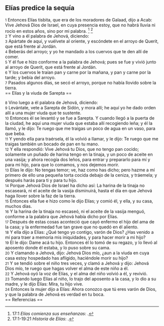 == Elías predice la sequía ==

{{anchor|1}} <small>1</small> Entonces Elías tisbita, que era de los moradores de Galaad, dijo a Acab: Vive Jehová Dios de Israel, en cuya presencia estoy, que no habrá lluvia ni rocío en estos años, sino por mi palabra. <ref>17:1 ''Elías comienza sus enseñanzas'': {{lib|LU|97|2|1}}.</ref> <ref>17:1-19:21 ''Historia de Elías'': {{lib|LU|123|5|12}}.</ref><br>
{{anchor|2}} <small>2</small> Y vino a él palabra de Jehová, diciendo:<br>
{{anchor|3}} <small>3</small> Apártate de aquí, y vuélvete al oriente, y escóndete en el arroyo de Querit, que está frente al Jordán.<br>
{{anchor|4}} <small>4</small> Beberás del arroyo; y yo he mandado a los cuervos que te den allí de comer.<br>
{{anchor|5}} <small>5</small> Y él fue e hizo conforme a la palabra de Jehová; pues se fue y vivió junto al arroyo de Querit, que está frente al Jordán.<br>
{{anchor|6}} <small>6</small> Y los cuervos le traían pan y carne por la mañana, y pan y carne por la tarde; y bebía del arroyo.<br>
{{anchor|7}} <small>7</small> Pasados algunos días, se secó el arroyo, porque no había llovido sobre la tierra.<br>
== Elías y la viuda de Sarepta ==

{{anchor|8}} <small>8</small> Vino luego a él palabra de Jehová, diciendo:<br>
{{anchor|9}} <small>9</small> Levántate, vete a Sarepta de Sidón, y mora allí; he aquí yo he dado orden allí a una mujer viuda que te sustente.<br>
{{anchor|10}} <small>10</small> Entonces él se levantó y se fue a Sarepta. Y cuando llegó a la puerta de la ciudad, he aquí una mujer viuda que estaba allí recogiendo leña; y él la llamó, y le dijo: Te ruego que me traigas un poco de agua en un vaso, para que beba.<br>
{{anchor|11}} <small>11</small> Y yendo ella para traérsela, él la volvió a llamar, y le dijo: Te ruego que me traigas también un bocado de pan en tu mano.<br>
{{anchor|12}} <small>12</small> Y ella respondió: Vive Jehová tu Dios, que no tengo pan cocido; solamente un puñado de harina tengo en la tinaja, y un poco de aceite en una vasija; y ahora recogía dos leños, para entrar y prepararlo para mí y para mi hijo, para que lo comamos, y nos dejemos morir.<br>
{{anchor|13}} <small>13</small> Elías le dijo: No tengas temor; ve, haz como has dicho; pero hazme a mí primero de ello una pequeña torta cocida debajo de la ceniza, y tráemela; y después harás para ti y para tu hijo.<br>
{{anchor|14}} <small>14</small> Porque Jehová Dios de Israel ha dicho así: La harina de la tinaja no escaseará, ni el aceite de la vasija disminuirá, hasta el día en que Jehová haga llover sobre la faz de la tierra.<br>
{{anchor|15}} <small>15</small> Entonces ella fue e hizo como le dijo Elías; y comió él, y ella, y su casa, muchos días.<br>
{{anchor|16}} <small>16</small> Y la harina de la tinaja no escaseó, ni el aceite de la vasija menguó, conforme a la palabra que Jehová había dicho por Elías.<br>
{{anchor|17}} <small>17</small> Después de estas cosas aconteció que cayó enfermo el hijo del ama de la casa; y la enfermedad fue tan grave que no quedó en él aliento.<br>
{{anchor|18}} <small>18</small> Y ella dijo a Elías: ¿Qué tengo yo contigo, varón de Dios? ¿Has venido a mí para traer a memoria mis iniquidades, y para hacer morir a mi hijo?<br>
{{anchor|19}} <small>19</small> El le dijo: Dame acá tu hijo. Entonces él lo tomó de su regazo, y lo llevó al aposento donde él estaba, y lo puso sobre su cama.<br>
{{anchor|20}} <small>20</small> Y clamando a Jehová, dijo: Jehová Dios mío, ¿aun a la viuda en cuya casa estoy hospedado has afligido, haciéndole morir su hijo?<br>
{{anchor|21}} <small>21</small> Y se tendió sobre el niño tres veces, y clamó a Jehová y dijo: Jehová Dios mío, te ruego que hagas volver el alma de este niño a él.<br>
{{anchor|22}} <small>22</small> Y Jehová oyó la voz de Elías, y el alma del niño volvió a él, y revivió.<br>
{{anchor|23}} <small>23</small> Tomando luego Elías al niño, lo trajo del aposento a la casa, y lo dio a su madre, y le dijo Elías: Mira, tu hijo vive.<br>
{{anchor|24}} <small>24</small> Entonces la mujer dijo a Elías: Ahora conozco que tú eres varón de Dios, y que la palabra de Jehová es verdad en tu boca.<br>
== Referencias ==

<references />
